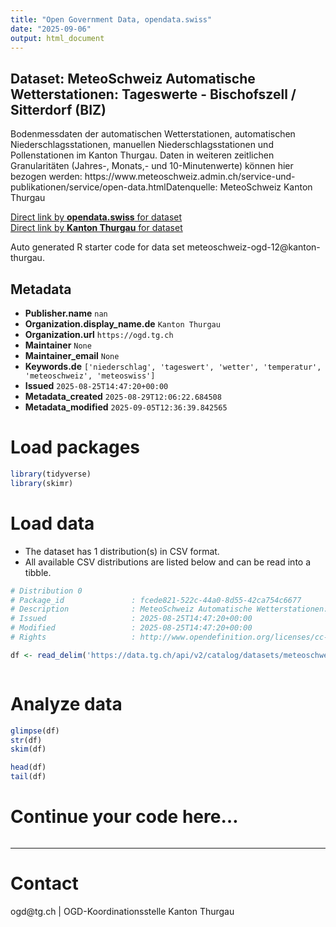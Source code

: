 ```yaml
---
title: "Open Government Data, opendata.swiss"
date: "2025-09-06"
output: html_document
---
```


## Dataset: MeteoSchweiz Automatische Wetterstationen: Tageswerte - Bischofszell / Sitterdorf (BIZ)

Bodenmessdaten der automatischen Wetterstationen, automatischen Niederschlagsstationen, manuellen Niederschlagsstationen und Pollenstationen im Kanton Thurgau. Daten in weiteren zeitlichen Granularitäten (Jahres-, Monats,- und 10-Minutenwerte) können hier bezogen werden: https://www.meteoschweiz.admin.ch/service-und-publikationen/service/open-data.htmlDatenquelle: MeteoSchweiz Kanton Thurgau

[Direct link by **opendata.swiss** for dataset](https://opendata.swiss/de/dataset/meteoschweiz-automatische-wetterstationen-tageswerte-bischofszell-sitterdorf-biz)<br>
[Direct link by **Kanton Thurgau** for dataset](https://data.tg.ch/explore/dataset/meteoschweiz-ogd-12/)

Auto generated R starter code for data set meteoschweiz-ogd-12@kanton-thurgau.

## Metadata

- **Publisher.name** `nan`
- **Organization.display_name.de** `Kanton Thurgau`
- **Organization.url** `https://ogd.tg.ch`
- **Maintainer** `None`
- **Maintainer_email** `None`
- **Keywords.de** `['niederschlag', 'tageswert', 'wetter', 'temperatur', 'meteoschweiz', 'meteoswiss']`
- **Issued** `2025-08-25T14:47:20+00:00`
- **Metadata_created** `2025-08-29T12:06:22.684508`
- **Metadata_modified** `2025-09-05T12:36:39.842565`


# Load packages

```r

library(tidyverse)
library(skimr)

```

# Load data

-   The dataset has 1 distribution(s) in CSV format.
-   All available CSV distributions are listed below and can be read into a tibble.

```r

# Distribution 0
# Package_id               : fcede821-522c-44a0-8d55-42ca754c6677
# Description              : MeteoSchweiz Automatische Wetterstationen: Tageswerte - Bischofszell / Sitterdorf (BIZ) (csv)
# Issued                   : 2025-08-25T14:47:20+00:00
# Modified                 : 2025-08-25T14:47:20+00:00
# Rights                   : http://www.opendefinition.org/licenses/cc-by/

df <- read_delim('https://data.tg.ch/api/v2/catalog/datasets/meteoschweiz-ogd-12/exports/csv?use_labels=true')



```

# Analyze data

```r

glimpse(df)
str(df)
skim(df)

head(df)
tail(df)

```

# Continue your code here...

```r

```

------------------------------------------------------------------------

# Contact

ogd@tg.ch | OGD-Koordinationsstelle Kanton Thurgau
